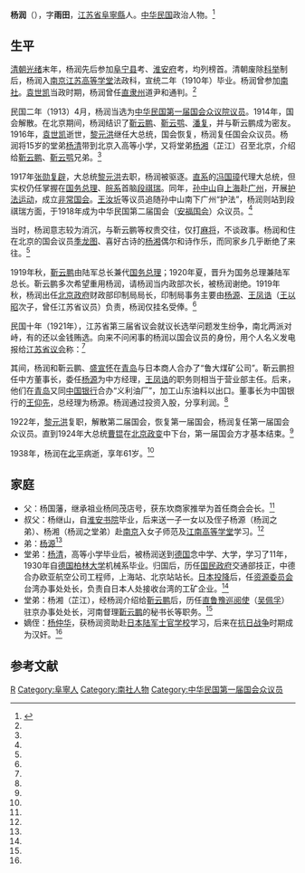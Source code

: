 {{Infobox Officeholder
|姓名= 楊潤
|圖像=File:楊潤.jpg
|圖像大小=200px
|圖像說明=  
|字    = 字公雨
|號    = 
|別名    = 
|出生日期 = 
|出生地點 = 
|逝世日期 = 
|逝世地點 = 
|死因    = 
|墓地    = 
|籍貫    = 
|政黨    = 
|parents  = 
|配偶   =
|伴侶    = 
|relatives  =  
|children  =  
|著作    = 
|past    = 
}}

'''杨润'''（{{bd|1877年||1938年|}}），字'''雨田'''，[[江苏省|江苏省]][[阜寧縣|阜寧縣]]人。[[中华民国|中华民国]]政治人物。<ref name=zgbh>{{Cite web |url=http://www.binhai.gov.cn/Article/ShowArticle.asp?ArticleID=515016 |title=杨润——民国首届国会众议员，中国滨海，2009-12-23 |access-date=2013-05-26 |archive-url=https://web.archive.org/web/20130723061327/http://www.binhai.gov.cn/Article/ShowArticle.asp?ArticleID=515016 |archive-date=2013-07-23 |dead-url=yes }}</ref>

==生平==
[[清朝|清朝]][[光绪|光绪]]末年，杨润先后参加[[阜宁县|阜宁县]]考、[[淮安府|淮安府]]考，均列榜首。清朝废除[[科举|科举]]制后，杨润入[[南京|南京]][[江苏高等学堂|江苏高等学堂]]法政科，宣统二年（1910年）毕业。杨润曾参加[[南社|南社]]。[[袁世凯|袁世凯]]当政时期，杨润曾任[[直隶州|直隶州]]道尹和通判。<ref name=zgbh/>

民国二年（1913）4月，杨润当选为[[中华民国第一届国会第一期常会议员|中华民国第一届国会众议院议员]]。1914年，国会解散。在北京期间，杨润结识了[[靳云鹏|靳云鹏]]、[[靳云鹗|靳云鹗]]、[[潘复|潘复]]，并与靳云鹏成为密友。1916年，[[袁世凯|袁世凯]]逝世，[[黎元洪|黎元洪]]继任大总统，国会恢复，杨润复任国会众议员。杨润将15岁的堂弟[[杨清|杨清]]带到北京入高等小学，又将堂弟[[杨湘|杨湘]]（芷江）召至北京，介绍给[[靳云鹏|靳云鹏]]、[[靳云鹗|靳云鹗]]兄弟。<ref name=zgbh/>

1917年[[张勋复辟|张勋复辟]]，大总统[[黎元洪|黎元洪]]去职，杨润被驱逐。[[直系|直系]]的[[冯国璋|冯国璋]]代理大总统，但实权仍任掌握在[[中华民国国务总理|国务总理]]、[[皖系|皖系]]首脑[[段祺瑞|段祺瑞]]。同年，[[孙中山|孙中山]]自[[上海|上海]]赴[[广州|广州]]，开展[[护法运动|护法运动]]，成立[[非常国会|非常国会]]。[[王汝圻|王汝圻]]等议员追随孙中山南下广州“护法”，杨润则站到段祺瑞方面，于1918年成为中华民国第二届国会（[[安福国会|安福国会]]）众议员。<ref name=zgbh/>

当时，杨润意志较为消沉，与靳云鹏等权贵交往，仅打[[麻将|麻将]]，不谈政事。杨润和住在北京的国会议员[[季龙图|季龙图]]、喜好古诗的[[杨湘|杨湘]]偶尔和诗作乐，而同家乡几乎断绝了来往。<ref name=zgbh/>

1919年秋，[[靳云鹏|靳云鹏]]由陆军总长兼代[[中华民国国务总理|国务总理]]；1920年夏，晋升为国务总理兼陆军总长。靳云鹏多次希望重用杨润，请杨润当内政部次长，被杨润谢绝。1919年秋，杨润出任[[北洋政府|北京政府]]财政部印制局局长，印制局事务主要由[[杨源|杨源]]、[[王凤诰|王凤诰]]（[[王以昭|王以昭]]次子，曾任江苏省议员）负责，杨润仅挂名受俸。<ref name=zgbh/>

民国十年（1921年），江苏省第三届省议会就议长选举问题发生纷争，南北两派对峙，有的还以金钱贿选。向来不问闲事的杨润以国会议员的身份，用个人名义发电报给[[江苏省议会|江苏省议会]]称：<ref name=zgbh/>
{{引用|……润敢忠告诸公，消除成见，言归于好；不分党派，不尚意气，本良心之主张，期同舟之共济，公举学识资望足以冠群伦者长吾苏议席。……外以应世界之潮流，内以救同胞于水火。}}

其间，杨润和靳云鹏、[[盛宣怀|盛宣怀]]在[[青岛|青岛]]与日本商人合办了“鲁大煤矿公司”。靳云鹏担任中方董事长，委任[[杨源|杨源]]为中方经理，[[王凤诰|王凤诰]]的职务则相当于营业部主任。后来，他们在[[青岛|青岛]]又同[[中国银行|中国银行]]合办“义利油厂”，加工山东油料以出口。董事长为中国银行的[[王仰先|王仰先]]，总经理为杨源。杨润通过投资入股，分享利润。<ref name=zgbh/>

1922年，[[黎元洪|黎元洪]]复职，解散第二届国会，恢复第一届国会，杨润复任第一届国会众议员。直到1924年大总统[[曹锟|曹锟]]在[[北京政变|北京政变]]中下台，第一届国会方才基本结束。<ref name=zgbh/>

1938年，杨润在[[北平|北平]]病逝，享年61岁。<ref name=zgbh/>

==家庭==
*父：杨国藩，继承祖业杨同茂店号，获东坎商家推举为首任商会会长。<ref name=zgbh/>
*叔父：杨继山，自[[淮安书院|淮安书院]]毕业，后来送一子一女以及侄子杨源（杨润之弟）、杨湘（杨润之堂弟）赴[[南京|南京]]入女子师范及[[江南高等学堂|江南高等学堂]]学习。<ref name=zgbh/>
*弟：[[杨源|杨源]]<ref name=zgbh/>
*堂弟：[[杨清|杨清]]，高等小学毕业后，被杨润送到[[德国|德国]]念中学、大学，学习了11年，1930年自[[德国|德国]][[柏林大学|柏林大学]]机械系毕业。归国后，历任[[国民政府|国民政府]]交通部技正，中德合办欧亚航空公司工程师，上海站、北京站站长。[[日本投降|日本投降]]后，任[[资源委员会|资源委员会]]台湾办事处处长，负责自日本人处接收台湾的工矿企业。<ref name=zgbh/>
*堂弟：杨湘（芷江），经杨润介绍给[[靳云鹏|靳云鹏]]后，历任[[直鲁豫巡阅使|直鲁豫巡阅使]]（[[吴佩孚|吴佩孚]]）驻京办事处处长，河南督理[[靳云鹏|靳云鹏]]的秘书长等职务。<ref name=zgbh/>
*嫡侄：[[杨仲华|杨仲华]]，获杨润资助赴[[日本陆军士官学校|日本陆军士官学校]]学习，后来在[[抗日战争|抗日战争]]时期成为汉奸。<ref name=zgbh/>

==参考文献==
{{reflist}}
{{中華民國第二屆國會眾議院議員}}
[[Category:杨姓|R]]
[[Category:阜寧人|Category:阜寧人]]
[[Category:南社人物|Category:南社人物]]
[[Category:中华民国第一届国会众议员|Category:中华民国第一届国会众议员]]